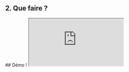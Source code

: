 
<section>

## 2. Que faire ?

</section>
<section>
## Démo !

<iframe
	src="https://cartes.app/?style=protomaps#12.27/48.09885/-1.64697"
	style={css`
		width: 80vw;
		height: 65vh;
	`}
/>
<aside>

Carte ; Manufacture ; favori ; café pour la pause ; wikimedia ; panoramax ; rentrer chez moi ce soir ; rentrer à Rennes dimanche ; plans ; ligne SNCF ; horaires.

</aside>
</section>

<section>

#### Créer une startup de cartes ?

Quelle startup privée française a réussi à bousculer un GAFAM établi ?

Viamichelin ? Mappy (RATP) ? Qwant (OVH, Maps ⚰️) ?

</section>
<section>

> Le marché français est désormais archidominé par Google Maps et Waze, ex-start-up israélienne racheté par Google 1,15 milliard de dollars en 2013. "Ces deux applications dominent toujours très largement le marché français, constate Bertrand Krug, directeur du département internet de Médiamétrie. Et leur écart continue de croître chaque année avec les concurrents."
>
> - En novembre 2019, <em>Google Maps comptait près de 36 millions</em> de visiteurs uniques mensuels
> - suivi par <em>Waze à 14,5 millions</em> selon Médiamétrie. La suite est une survivance de la France des cartes imprimées avant chaque départ. Celui d'avant l'hégémonie de la Silicon Valley.
> - L'antique Mappy, propriétaire de Solocal depuis 2000 [RATP en 2024], complète le tableau avec <em>10 millions de visiteurs uniques pour Mappy</em>.
> - La quatrième place, avec un maigre <em>6 millions de visiteurs, est occupée par ViaMichelin</em>. TomTom n'arrive qu'en huitième position et perd 13% de visiteurs en un an.

[Source Challenges / Médiamétrie](https://www.challenges.fr/high-tech/calculs-d-itineraires-en-15-ans-google-maps-et-waze-sont-devenus-incontournables_699369)

</section>

<section>

#### L'IGN sort les crocs

![](/sotm/cartes-ign-inter.png)

<aside>
    Appli découverte après le lancement de mon projet.

    L'une des premières fois qu'on directeur d'administration parle de la
    nécessaire remise en question du monopole des GAFAM ?

</aside>
</section>

<section>

#### Principes fixés

- code ouvert
- arrêter les silos, privilégier l'appli unifiée (les bus et les horaires du boulanger !)
- connecter toutes les sources de données publiques et ouvertes

</section>
<section>

#### Principes (suite)

- s'ancrer dans un futur de mobilité écologique sans pétrole

</section>
<section>

#### Principes (suite)

- sur le web, pas les stores des concurrents (pour l'instant, ue...)
- pas de favoritisme payant dans les résultats (aussi appelée "pub")

</section>

<section>

#### Que penser des avis ?

- [Tech Trash "Tout est faux" : l'histoire d'une canular qui devient le restaurant le plus prisé de Londres](https://techtrash.kessel.media/posts/pst_c0feccc4802b4c9ca64dd5e4e8d98ac5/tout-est-faux)
- NYT 2024 : on ne fait plus la différence entre les commentaires de LLM et les humains

[![](https://static01.nyt.com/images/2024/06/26/dining/26AI-Review-Hands/26AI-Review-Hands-superJumbo.jpg?quality=75&auto=webp)](https://www.nytimes.com/2024/06/24/dining/ai-restaurant-reviews.html?smid=nytcore-ios-share&referringSource=articleShare&sgrp=c-cb)

</section>
<section>

### Comment installer cartes.app ?

[📌](https://cartes.app)

<aside>

- ouvrir son store d'application universel et libre, disponible sur toutes les plateformes
- installer l'application
- l'ouvrir
- voilà

</aside>
</section>
<section>

![](/sotm/cartes-sur-le-web.png)

</section>
<section>

## Pas d'appli en _store_ ?

Un risque d'audience évident, mais :

- trop coûteux de maintenir plusieurs plateformes
- trop risqué de dépendre des concurrents
- le Web est puissant, juste sous-investi

<aside>Anecdote react-modal-sheet : cette bibliothèque parmi les plus populaires pour faire l'encart sur mobile est complètement bugguée hors Safari iPhone, parce que plus personne ne fait de site Web mobile morderne.</aside>
</section>
